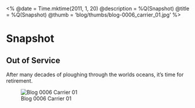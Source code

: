 <%
  @date = Time.mktime(2011, 1, 20)
  @description = %Q(Snapshot)
  @title = %Q(Snapshot)
  @thumb = 'blog/thumbs/blog-0006_carrier_01.jpg'
%>

Snapshot
========

Out of Service
--------------

After many decades of ploughing through the worlds oceans, it's time for retirement.

![Blog 0006 Carrier 01](/images/blog/blog-0006_carrier_01.jpg)
